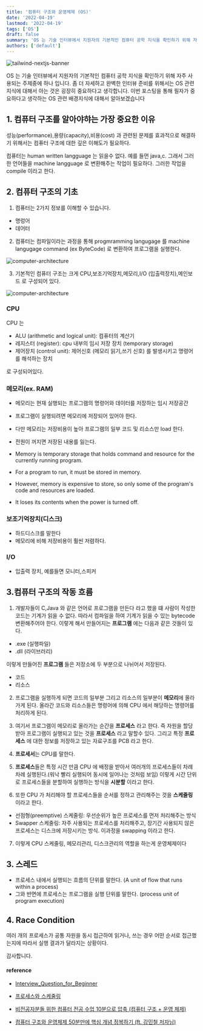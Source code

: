 ```yaml
---
title: '컴퓨터 구조와 운영체제 (OS)'
date: '2022-04-19'
lastmod: '2022-04-19'
tags: ['OS']
draft: false
summary: 'OS 는 기술 인터뷰에서 지원자의 기본적인 컴퓨터 공학 지식을 확인하기 위해 자주 사용되는 주제중에 하나 입니다. 좀 더 자세하고 완벽한 인터뷰 준비를 위해서는 OS 관련 지식에 대해서 아는 것은 굉장히 중요하다고 생각합니다. 이번 포스팅을 통해 필자가 중요하다고 생각하는 OS 관련 배경지식에 대해서 알아보겠습니다.'
authors: ['default']
---
```


![tailwind-nextjs-banner](/static/os-basic/cover.jpg)

OS 는 기술 인터뷰에서 지원자의 기본적인 컴퓨터 공학 지식을 확인하기 위해 자주 사용되는 주제중에 하나 입니다. 좀 더 자세하고 완벽한 인터뷰 준비를 위해서는 OS 관련 지식에 대해서 아는 것은 굉장히 중요하다고 생각합니다. 이번 포스팅을 통해 필자가 중요하다고 생각하는 OS 관련 배경지식에 대해서 알아보겠습니다

## 1. 컴퓨터 구조를 알아야햐는 가장 중요한 이유

성능(performance),용량(capacity),비용(cost) 과 관련된 문제를 효과적으로 해결하기 위해서는 컴퓨터 구조에 대한 깊은 이해도가 필요하다.

컴퓨터는 human written langguage 는 읽을수 없다. 예를 들먼 java,c. 그래서 그러한 언어들을 machine langguage 로 변환해주는 작업이 필요하다. 그러한 작업을 compile 이라고 한다.

## 2. 컴퓨터 구조의 기초

1. 컴퓨터는 2가지 정보를 이해할 수 있습니다.

- 명렁어
- 데어터

2. 컴퓨터는 컴파일이라는 과정을 통해 progmramming langugage 를 machine langugage command (ex ByteCode) 로 변환하여 프로그램을 실행한다.

![computer-architecture](/static/os-basic/compile.png)

3. 기본적인 컴퓨터 구조는 크게 CPU,보조기억장치,메모리,I/O (입출력장치),메인보드 로 구성되어 있다.

![computer-architecture](/static/os-basic/layout.png)

### CPU

CPU 는

- ALU (arithmetic and logical unit): 컴퓨터의 계산기
- 레지스터 (register): cpu 내부의 임시 저장 장치 (temporary storage)
- 제어장치 (control unit): 제어신호 (메모리 읽기,쓰기 신호) 를 발생시키고 명령어를 해석하는 장치

로 구성되어있다.

### 메모리(ex. RAM)

- 메모리는 현재 실행되는 프로그램의 명령어와 데이터를 저장하는 임시 저장공간
- 프로그램이 실행되려면 메모리에 저장되어 있어야 한다.
- 다만 메모리는 저장비용이 높아 프로그램의 일부 코드 및 리소스만 load 한다.
- 전원이 꺼지면 저장된 내용를 잃는다.

- Memory is temporary storage that holds command and resource for the currently running program.
- For a program to run, it must be stored in memory.
- However, memory is expensive to store, so only some of the program's code and resources are loaded.
- It loses its contents when the power is turned off.

### 보조기억장치(디스크)

- 하드디스크를 말한다
- 메모리에 비해 저장비용이 훨씬 저렴하다.

### I/O

- 입출력 장치, 예를들면 모니터,스피커

## 3.컴퓨터 구조의 작동 흐름

1. 개발자들이 C,Java 와 같은 언어로 프로그램을 만든다 라고 했을 떄 사람이 작성한 코드는 기계가 읽을 수 없다. 따라서 컴파일을 하여 기계가 읽을 수 있는 bytecode 변환해주어야 한다. 이렇게 해서 만들어지는 **프로그램** 에는 다음과 같은 것들이 있다.

- .exe (실행파일)
- .dll (라이브러리)

이렇게 만들어진 **프로그램** 들은 저장소에 두 부분으로 나뉘어서 저장된다.

- 코드
- 리소스

2. 프로그램을 실행하게 되면 코드의 일부분 그리고 리소스의 일부분이 **메모리**에 올라가게 된다. 올라간 코드와 리소스들은 명령어에 의해 CPU 에서 해당하는 명령어를 처리하게 된다.

3. 여기서 프로그램이 메모리로 올라가는 순간을 **프로세스** 라고 한다. 즉 자원을 할당받아 프로그램이 실행되고 있는 것을 **프로세스** 라고 말할수 있다. 그리고 특정 **프로세스** 에 대한 정보를 저장하고 있는 자료구조를 PCB 라고 한다.

4. **프로세서**는 CPU를 말한다.

5. **프로세스**들은 특정 시간 만큼 CPU 에 배정을 받아서 여러개의 프로세스들이 차례차례 실행된다.(워낙 빨리 실행되어 동시에 일어나는 것처럼 보임) 이렇게 시간 단위로 프로세스들을 분할하여 실행하는 방식을 **시분할** 이라고 한다.

6. 또한 CPU 가 처리해야 할 프로세스들을 순서를 정하고 관리해주는 것을 **스케줄링** 이라고 한다.

- 선점형(preemptive) 스케줄링: 우선순위가 높은 프로세스를 먼저 처리해주는 방식
- Swapper 스케줄링: 자주 사용되는 프로세스를 처리해주고, 장기간 사용되지 않은 프로세스는 디스크에 저장시키는 방식. 이과정을 swapping 이라고 한다.

7. 이렇게 CPU 스케줄링, 메모리관리, 디스크관리의 역할을 하는게 운영체제이다

## 3. 스레드

- 프로세스 내에서 실행되는 흐름의 단위를 말한다. (A unit of flow that runs within a process)
- 그와 반면에 프로세스는 프로그램을 실행 단위를 말한다. (process unit of program execution)

## 4. Race Condition

여러 개의 프로세스가 공통 자원을 동시 접근하여 읽거나, 쓰는 경우 어떤 순서로 접근했는지에 따라서 실행 결과가 달라지는 상황이다.

감사합니다.

#### reference

- [Interview_Question_for_Beginner](https://github.com/JaeYeopHan/Interview_Question_for_Beginner/tree/master/OS#%ED%9)

- [프로세스와 스케줄링](https://velog.io/@xxhaileypark/%EC%9A%B4%EC%98%81%EC%B2%B4%EC%A0%9C-%ED%94%84%EB%A1%9C%EC%84%B8%EC%8A%A4-%EC%8A%A4%EC%BC%80%EC%A4%84%EB%A7%81)

- [비전공자분들 위한 컴퓨터 전공 수업 10분으로 압축 (컴퓨터 구조 + 운영 체제)](https://www.youtube.com/watch?v=J06SirxZG7M)

- [컴퓨터 구조와 운영체제 50분만에 핵심 개념 정복하기 (ft. 강민철 저자님)](https://www.youtube.com/watch?v=LBqJwmFMQHI)
